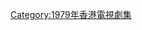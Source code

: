 {{cat year nav
| year = 1979
| cat = 無綫電視劇集
| sortkey = 無綫電視劇集
| article = 無綫電視劇
| in = 
}}
[[Category:1979年香港電視劇集|Category:1979年香港電視劇集]]